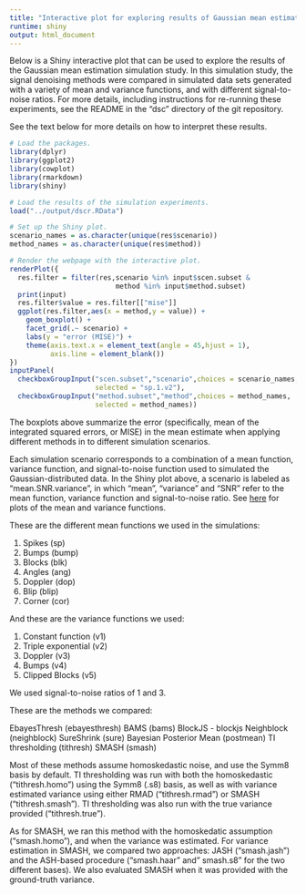```yaml
---
title: "Interactive plot for exploring results of Gaussian mean estimation experiments"
runtime: shiny
output: html_document
---
```


Below is a Shiny interactive plot that can be used to explore the
results of the Gaussian mean estimation simulation study. In this
simulation study, the signal denoising methods were compared in
simulated data sets generated with a variety of mean and variance
functions, and with different signal-to-noise ratios. For more
details, including instructions for re-running these experiments, see
the README in the "dsc" directory of the git repository.

See the text below for more details on how to interpret these results.

```r
# Load the packages.
library(dplyr)
library(ggplot2)
library(cowplot)
library(rmarkdown)
library(shiny)

# Load the results of the simulation experiments.
load("../output/dscr.RData")

# Set up the Shiny plot.
scenario_names = as.character(unique(res$scenario))
method_names = as.character(unique(res$method))

# Render the webpage with the interactive plot.
renderPlot({
  res.filter = filter(res,scenario %in% input$scen.subset &
                          method %in% input$method.subset)
  print(input)
  res.filter$value = res.filter[["mise"]]
  ggplot(res.filter,aes(x = method,y = value)) +
    geom_boxplot() +
    facet_grid(.~ scenario) +
    labs(y = "error (MISE)") +
    theme(axis.text.x = element_text(angle = 45,hjust = 1),
	      axis.line = element_blank())
})
inputPanel(
  checkboxGroupInput("scen.subset","scenario",choices = scenario_names,
                     selected = "sp.1.v2"),
  checkboxGroupInput("method.subset","method",choices = method_names,
                     selected = method_names))
```

The boxplots above summarize the error (specifically, mean of the
integrated squared errors, or MISE) in the mean estimate when applying
different methods in to different simulation scenarios.

Each simulation scenario corresponds to a combination of a mean
function, variance function, and signal-to-noise function used to
simulated the Gaussian-distributed data. In the Shiny plot above, a
scenario is labeled as "mean.SNR.variance", in which "mean",
"variance" and "SNR" refer to the mean function, variance function and
signal-to-noise ratio. See [here](gaussian_signal.html) for plots of
the mean and variance functions.

These are the different mean functions we used in the simulations:

1. Spikes (sp)
2. Bumps (bump)
3. Blocks (blk)
4. Angles (ang)
5. Doppler (dop)
6. Blip (blip)
7. Corner (cor)

And these are the variance functions we used:

1. Constant function (v1)
2. Triple exponential (v2)
3. Doppler (v3)
4. Bumps (v4)
5. Clipped Blocks (v5)

We used signal-to-noise ratios of 1 and 3.

These are the methods we compared:

EbayesThresh (ebayesthresh)
BAMS (bams)
BlockJS - blockjs 
Neighblock (neighblock)
SureShrink (sure)
Bayesian Posterior Mean (postmean)
TI thresholding (tithresh)
SMASH (smash)

Most of these methods assume homoskedastic noise, and use the Symm8
basis by default. TI thresholding was run with both the homoskedastic
("tithresh.homo") using the Symm8 (.s8) basis, as well as with
variance estimated variance using either RMAD ("tithresh.rmad") or
SMASH ("tithresh.smash"). TI thresholding was also run with the true
variance provided ("tithresh.true").

As for SMASH, we ran this method with the homoskedatic assumption
("smash.homo"), and when the variance was estimated. For variance
estimation in SMASH, we compared two approaches: JASH ("smash.jash")
and the ASH-based procedure ("smash.haar" and" smash.s8" for the two
different bases). We also evaluated SMASH when it was provided with
the ground-truth variance.
